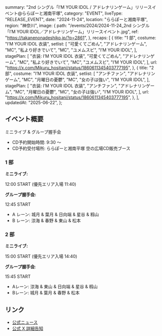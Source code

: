   summary: "2nd シングル「I’M YOUR IDOL / アドレナリンゲーム」リリースイベント@ららぽーと湘南平塚",
  category: "EVENT",
  liveType: "RELEASE_EVENT",
  date: "2024-11-24",
  location: "ららぽーと湘南平塚",
  region: "神奈川",
  image: {
    path: "/events/2024/2024-11-24_2nd シングル「I’M YOUR IDOL／アドレナリンゲーム」リリースイベント.jpg",
    ref: "https://takanenonadeshiko.jp/?p=2861",
  },
  recaps: [
    {
      title: "1 部",
      costume: "I’M YOUR IDOL 衣装",
      setlist: [
        "可愛くてごめん",
        "アドレナリンゲーム",
        "MC",
        "私より好きでいて",
        "MC",
        "ユメムスビ",
        "I’M YOUR IDOL",
      ],
      stagePlan: [
        "衣装: I’M YOUR IDOL 衣装",
        "可愛くてごめん",
        "アドレナリンゲーム",
        "MC",
        "私より好きでいて",
        "MC",
        "ユメムスビ",
        "I’M YOUR IDOL",
      ],
      url: "https://x.com/Mikuru_hositani/status/1860611345403777195",
    },
    {
      title: "2 部",
      costume: "I’M YOUR IDOL 衣装",
      setlist: [
        "アンチファン",
        "アドレナリンゲーム",
        "MC",
        "月曜日の憂鬱",
        "MC",
        "女の子は強い",
        "I’M YOUR IDOL",
      ],
      stagePlan: [
        "衣装: I’M YOUR IDOL 衣装",
        "アンチファン",
        "アドレナリンゲーム",
        "MC",
        "月曜日の憂鬱",
        "MC",
        "女の子は強い",
        "I’M YOUR IDOL",
      ],
      url: "https://x.com/Mikuru_hositani/status/1860611345403777195",
    },
  ],
  updatedAt: "2025-06-22",
};

## イベント概要

ミニライブ & グループ握手会

- CD予約開始時間: 9:30 〜
- CD予約受付場所: ららぽーと湘南平塚 空の広場CD販売ブース

### 1 部

**ミニライブ:**

12:00 START (優先エリア入場 11:40)

**グループ握手会:**

12:45 START

- A レーン: 城月 & 葉月 & 日向端 & 星谷 & 籾山
- B レーン: 涼海 & 春野 & 東山 & 松本

### 2 部

**ミニライブ:**

15:00 START (優先エリア入場 14:40)

**グループ握手会**:

15:45 START

- Aレーン: 涼海 & 東山 & 日向端 & 星谷 & 籾山
- Bレーン: 城月 & 葉月 & 春野 & 松本

## リンク

- [公式ニュース](https://takanenonadeshiko.jp/?p=2861)
- [公式 X 詳細告知](https://x.com/takanenofficial/status/1857349224863813931)
